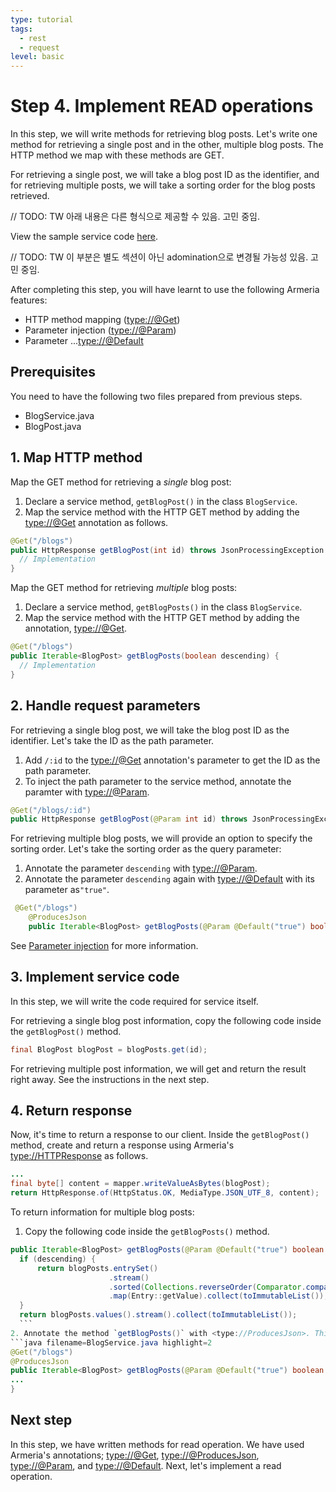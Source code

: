```yaml
---
type: tutorial
tags:
  - rest
  - request
level: basic
---
```


# Step 4. Implement READ operations

In this step, we will write methods for retrieving blog posts. Let's write one method for retrieving a single post and in the other, multiple blog posts. The HTTP method we map with these methods are GET.

For retrieving a single post, we will take a blog post ID as the identifier, and for retrieving multiple posts, we will take a sorting order for the blog posts retrieved. 

// TODO: TW 아래 내용은 다른 형식으로 제공할 수 있음. 고민 중임.
<Tip>

View the sample service code [here](#).

</Tip>

// TODO: TW 이 부분은 별도 섹션이 아닌 adomination으로 변경될 가능성 있음. 고민 중임.

After completing this step, you will have learnt to use the following Armeria features:

  - HTTP method mapping (<type://@Get>)
  - Parameter injection (<type://@Param>)
  - Parameter ...<type://@Default>

## Prerequisites

You need to have the following two files prepared from previous steps.

- BlogService.java
- BlogPost.java

## 1. Map HTTP method

Map the GET method for retrieving a _single_ blog post:

1. Declare a service method, `getBlogPost()` in the class `BlogService`.
2. Map the service method with the HTTP GET method by adding the <type://@Get> annotation as follows.

```java filename=BlogService.java highlight=1
@Get("/blogs")
public HttpResponse getBlogPost(int id) throws JsonProcessingException { 
  // Implementation
}
```

Map the GET method for retrieving _multiple_ blog posts:

1. Declare a service method, `getBlogPosts()` in the class `BlogService`.
2. Map the service method with the HTTP GET method by adding the annotation, <type://@Get>.

```java filename=BlogService.java highlight=1
@Get("/blogs")
public Iterable<BlogPost> getBlogPosts(boolean descending) {
  // Implementation
}
```

## 2. Handle request parameters

For retrieving a single blog post, we will take the blog post ID as the identifier. Let's take the ID as the path parameter.

1. Add `/:id` to the <type://@Get> annotation's parameter to get the ID as the path parameter.
2. To inject the path parameter to the service method, annotate the paramter with <type://@Param>.

```java filename=BlogService.java
@Get("/blogs/:id")
public HttpResponse getBlogPost(@Param int id) throws JsonProcessingException { }
```

For retrieving multiple blog posts, we will provide an option to specify the sorting order. Let's take the sorting order as the query parameter:

1. Annotate the parameter `descending` with <type://@Param>.
2. Annotate the parameter `descending` again with <type://@Default> with its parameter as`"true"`.

```java filename=BlogService.java highlight=2
 @Get("/blogs")
    @ProducesJson
    public Iterable<BlogPost> getBlogPosts(@Param @Default("true") boolean descending) { }
```

See [Parameter injection](/docs/server-annotated-service#parameter-injection) for more information.

## 3. Implement service code

In this step, we will write the code required for service itself.

For retrieving a single blog post information, copy the following code inside the `getBlogPost()` method.

```java filename=BlogService.java
final BlogPost blogPost = blogPosts.get(id);
```

For retrieving multiple post information, we will get and return the result right away. See the instructions in the next step.

## 4. Return response

Now, it's time to return a response to our client. Inside the `getBlogPost()` method, create and return a response using Armeria's <type://HTTPResponse> as follows.

```java filename=BlogService.java
...
final byte[] content = mapper.writeValueAsBytes(blogPost);
return HttpResponse.of(HttpStatus.OK, MediaType.JSON_UTF_8, content);
```

To return information for multiple blog posts:

1. Copy the following code inside the `getBlogPosts()` method.
  ```java filename=BlogService.java highlight=2-9
  public Iterable<BlogPost> getBlogPosts(@Param @Default("true") boolean descending) {
    if (descending) {
        return blogPosts.entrySet()
                        .stream()
                        .sorted(Collections.reverseOrder(Comparator.comparingInt(Entry::getKey)))
                        .map(Entry::getValue).collect(toImmutableList());
    }
    return blogPosts.values().stream().collect(toImmutableList());
    ```
2. Annotate the method `getBlogPosts()` with <type://ProducesJson>. This returns the response as a JSON object for you.
  ```java filename=BlogService.java highlight=2
  @Get("/blogs")
  @ProducesJson
  public Iterable<BlogPost> getBlogPosts(@Param @Default("true") boolean descending) {
  ...
  }
  ```

## Next step

In this step, we have written methods for read operation. We have used Armeria's annotations; <type://@Get>, <type://@ProducesJson>, <type://@Param>, and <type://@Default>. Next, let's implement a read operation.



